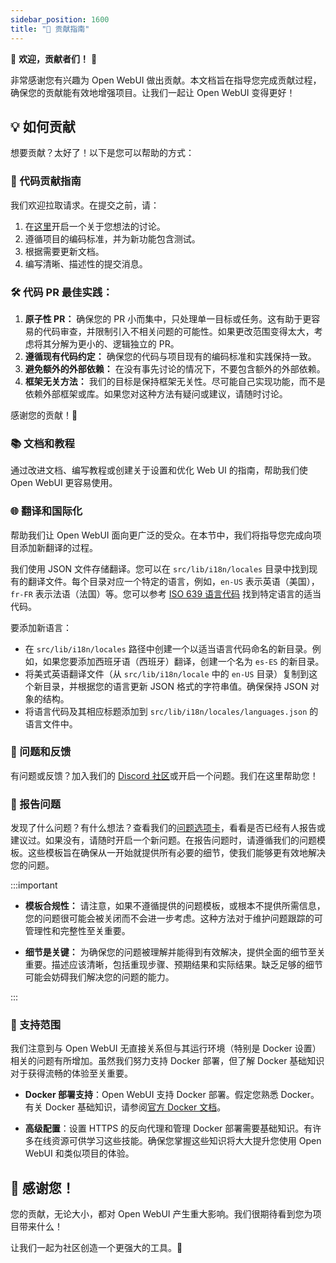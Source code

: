 ```yaml
---
sidebar_position: 1600
title: "🤝 贡献指南"
---
```



<TopBanners />

🚀 **欢迎，贡献者们！** 🚀

非常感谢您有兴趣为 Open WebUI 做出贡献。本文档旨在指导您完成贡献过程，确保您的贡献能有效地增强项目。让我们一起让 Open WebUI 变得更好！

## 💡 如何贡献

想要贡献？太好了！以下是您可以帮助的方式：

### 🌟 代码贡献指南

我们欢迎拉取请求。在提交之前，请：

1. 在[这里](https://github.com/open-webui/open-webui/discussions/new/choose)开启一个关于您想法的讨论。
2. 遵循项目的编码标准，并为新功能包含测试。
3. 根据需要更新文档。
4. 编写清晰、描述性的提交消息。

### 🛠 代码 PR 最佳实践：

1. **原子性 PR：** 确保您的 PR 小而集中，只处理单一目标或任务。这有助于更容易的代码审查，并限制引入不相关问题的可能性。如果更改范围变得太大，考虑将其分解为更小的、逻辑独立的 PR。
2. **遵循现有代码约定：** 确保您的代码与项目现有的编码标准和实践保持一致。
3. **避免额外的外部依赖：** 在没有事先讨论的情况下，不要包含额外的外部依赖。
4. **框架无关方法：** 我们的目标是保持框架无关性。尽可能自己实现功能，而不是依赖外部框架或库。如果您对这种方法有疑问或建议，请随时讨论。

感谢您的贡献！🚀

### 📚 文档和教程

通过改进文档、编写教程或创建关于设置和优化 Web UI 的指南，帮助我们使 Open WebUI 更容易使用。

### 🌐 翻译和国际化

帮助我们让 Open WebUI 面向更广泛的受众。在本节中，我们将指导您完成向项目添加新翻译的过程。

我们使用 JSON 文件存储翻译。您可以在 `src/lib/i18n/locales` 目录中找到现有的翻译文件。每个目录对应一个特定的语言，例如，`en-US` 表示英语（美国），`fr-FR` 表示法语（法国）等。您可以参考 [ISO 639 语言代码](http://www.lingoes.net/en/translator/langcode.htm) 找到特定语言的适当代码。

要添加新语言：

- 在 `src/lib/i18n/locales` 路径中创建一个以适当语言代码命名的新目录。例如，如果您要添加西班牙语（西班牙）翻译，创建一个名为 `es-ES` 的新目录。
- 将美式英语翻译文件（从 `src/lib/i18n/locale` 中的 `en-US` 目录）复制到这个新目录，并根据您的语言更新 JSON 格式的字符串值。确保保持 JSON 对象的结构。
- 将语言代码及其相应标题添加到 `src/lib/i18n/locales/languages.json` 的语言文件中。

### 🤔 问题和反馈

有问题或反馈？加入我们的 [Discord 社区](https://discord.gg/5rJgQTnV4s)或开启一个问题。我们在这里帮助您！

### 🚨 报告问题

发现了什么问题？有什么想法？查看我们的[问题选项卡](https://github.com/open-webui/open-webui/issues)，看看是否已经有人报告或建议过。如果没有，请随时开启一个新问题。在报告问题时，请遵循我们的问题模板。这些模板旨在确保从一开始就提供所有必要的细节，使我们能够更有效地解决您的问题。

:::important

- **模板合规性：** 请注意，如果不遵循提供的问题模板，或根本不提供所需信息，您的问题很可能会被关闭而不会进一步考虑。这种方法对于维护问题跟踪的可管理性和完整性至关重要。

- **细节是关键：** 为确保您的问题被理解并能得到有效解决，提供全面的细节至关重要。描述应该清晰，包括重现步骤、预期结果和实际结果。缺乏足够的细节可能会妨碍我们解决您的问题的能力。

:::

### 🧭 支持范围

我们注意到与 Open WebUI 无直接关系但与其运行环境（特别是 Docker 设置）相关的问题有所增加。虽然我们努力支持 Docker 部署，但了解 Docker 基础知识对于获得流畅的体验至关重要。

- **Docker 部署支持**：Open WebUI 支持 Docker 部署。假定您熟悉 Docker。有关 Docker 基础知识，请参阅[官方 Docker 文档](https://docs.docker.com/get-started/overview/)。

- **高级配置**：设置 HTTPS 的反向代理和管理 Docker 部署需要基础知识。有许多在线资源可供学习这些技能。确保您掌握这些知识将大大提升您使用 Open WebUI 和类似项目的体验。

## 🙏 感谢您！

您的贡献，无论大小，都对 Open WebUI 产生重大影响。我们很期待看到您为项目带来什么！

让我们一起为社区创造一个更强大的工具。🌟
